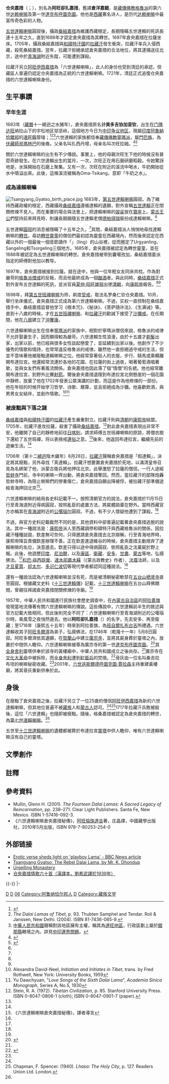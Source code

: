 {{Infobox Tulku
| name = 仓央嘉措
| image =6DalaiLama.jpg 
| width=220px
| caption =六世达赖喇嘛尊者法像
| tulku = 达赖喇嘛
| predecessor = 罗桑嘉措
| successor = 格桑嘉措
| order = 六
| title =
| birth date =1683年 
| birth date2 = 第十一繞迥水豬年
| birth place = 门隅[[達旺地区|达旺]] 纳拉山下宇松地区邬坚岭<br />（今印度[[阿鲁纳恰尔邦|阿鲁纳恰尔邦]][[達旺縣|達旺縣]]<ref name=tawang/>）
| enthrone date = 1697年
| enthrone date2 = 第十二绕迥火牛年
| enthrone place = 布达拉宫
| disappeared date = 1706年
| disappeared date2 = 第十二繞迥陰木雞年
| disappeared place = [[青海湖|青海湖]]公噶瑙爾
| temple = [[布达拉宫|布达拉宫]]
| dharma name =洛桑仁钦仓央嘉措 
| meaning = 善慧宝梵音海
| bo = བློ་བཟང་རིན་ཆེན་ཚངས་དབྱངས་རྒྱ་མཚོ
| wylie = blo bzang rin chen tshangs dbyangs rgya mtsho
| thl = 
| zypy =
| birth name = 計美多吉協加袞欽
| bo2 = 
| wylie2 = 
| thl2 = 
| zypy2 = 
| father = 扎西丹增
| mother = 次旺拉姆
}}
'''仓央嘉措'''（{{Bo|z=ཚངས་དབྱངས་རྒྱ་མཚོ|w=tshangs dbyangs rgya mtsho}}；{{bd|1683年|3月1日|？||catIdx=C倉}}），別名為'''阿旺卻扎嘉措'''，舊譯'''倉洋嘉錯'''，是[[藏傳佛教|藏傳佛教]][[格魯派|格魯派]]的第六世[[达赖喇嘛|达赖喇嘛]]及第一世[[达克布活佛|達克布呼圖克圖]]。他也是[[西藏|西藏]]著名诗人，是历代[[达赖喇嘛|达赖喇嘛]]中最富传奇色彩的人物。

[[五世達賴喇嘛|五世達賴喇嘛]]圓寂後，攝政[[桑結嘉措|桑結嘉措]]為維護西藏穩定，長期隱瞞五世達賴的死訊長達十五年之久，直到1688年才認定倉央嘉措為其轉世。1697年倉央嘉措在拉薩坐床。1705年，攝政桑結嘉措與[[和碩特汗國|和碩特汗國]]的[[拉藏汗|拉藏汗]]發生衝突，拉藏汗率兵入侵西藏，殺死桑結嘉措。翌年，拉藏汗拒絕承認倉央嘉措的合法地位，將其逮捕送往北京，途中於[[青海湖|青海湖]]附近失蹤，可能遭到謀殺。

拉藏汗另立[[阿旺伊西嘉措|阿旺伊西嘉措]]為「六世達賴喇嘛」，此人的身份也受到清廷的承認，但藏區人普遍仍認定仓央嘉措為正統的六世達賴喇嘛。1721年，清廷正式追復仓央嘉措的六世達賴喇嘛身份。

== 生平事蹟 ==
=== 早年生涯 ===
1683年（[[藏曆|藏曆]]十一繞迥之水猪年），倉央嘉措原名'''计美多吉协加衮钦'''，出生在[[门隅|门隅]][[达旺|达旺]]纳拉山下的宇松地区邬坚岭，這個地方今日为[[中印边界问题|中印争议地区]]，現屬[[印度|印度]][[阿魯納恰爾邦|阿魯納恰爾邦]]的[[達旺縣|達旺縣]]管辖；<ref>{{Cite web |url=http://www.buddhist-tourism.com/countries/india/monasteries/arunachalpradesh/tawang-monastery.html |title=Tawang Monastery |access-date=2015-08-11 |archive-date=2009-08-21 |archive-url=https://web.archive.org/web/20090821231218/http://www.buddhist-tourism.com/countries/india/monasteries/arunachalpradesh/tawang-monastery.html |dead-url=no }}</ref><ref>''The Dalai Lamas of Tibet'', p. 93. Thubten Samphel and Tendar. Roli & Janssen, New Delhi. (2004). ISBN 81-7436-085-9.</ref><ref name=tawang>[[中華人民共和國|中華人民共和國]]聲稱對該地區擁有主權，稱其為[[達旺地區|達旺地區]]，行政區劃上屬於[[錯那縣|錯那縣]]轄境之內。詳見[[中印邊界問題|中印邊界問題]]。</ref>六世達賴的家族都信奉[[藏傳佛教|藏傳佛教]][[寧瑪派|寧瑪派]]，屬[[門巴族|門巴族]]，為[[伏藏師|伏藏師]][[貝瑪林巴|貝瑪林巴]]的後裔。父亲名叫扎西丹增，母亲名叫次旺拉姆。<ref name="namgyalmonastery.org">{{cite web |url=http://namgyalmonastery.org/hhdl/hhdl6 |title="The Sixth Dalai Lama TSEWANG GYALTSO." |accessdate=2007-11-08 |deadurl=yes |archiveurl=https://web.archive.org/web/20070610044909/http://namgyalmonastery.org/hhdl/hhdl6 |archivedate=2007-06-10 }}</ref><ref name="dalailamaworld">{{cite web|url=http://www.dalailamaworld.com/topic.php?t=125|title=歷代達賴喇嘛簡傳 第六世達賴喇嘛--倉央嘉措 (1683-1706)|access-date=2015-08-11|archive-date=2020-05-26|archive-url=https://web.archive.org/web/20200526185540/http://www.dalailamaworld.com/topic.php?t=125|dead-url=no}}</ref>

關於六世達賴喇嘛的出生有不少傳說。事實上，他的母親次旺生下他的時候沒有甚麼奇跡發生。在六世達賴出生的當月，一次，次旺正在用石磨研磨稻穀。令她驚訝地是，水珠開始在石磨上聚集。又有一次，次旺在附近的溪流中喝水，牛奶開始從水中噴溢出來。此後，這條溪流被稱為Oma-Tsikang，意即「牛奶之水」。

=== 成為達賴喇嘛 ===
[[File:Tsangyang_Gyatso_birth_place.jpg|thumb]]
1683年，[[第五世達賴喇嘛|第五世達賴喇嘛]]圓寂。為了維持西藏政權的穩定，西藏攝政[[桑结嘉措|桑结嘉措]]遵循達賴的遺願，對外宣稱[[五世達賴|五世達賴]]正在閉關修煉不見人。而在重要的場合與法會上，把達賴喇嘛的[[袈裟|袈裟]]放在[[寶座|寶座]]上。[[蒙古|蒙古]][[王公|王公]]們堅持前來拜見時，則讓長期跟隨五世達賴老僧[[德帕得瑞|德帕得瑞]]裝扮成達賴喇嘛。<ref name="dalailamaworld"/>

五世達賴[[圓寂|圓寂]]的消息被隱瞞了十五年之久，<ref name="dalailamaworld"/>其間，桑結嘉措派人悄悄地尋找達賴喇嘛的[[轉世|轉世]]。尋訪[[轉世靈童|轉世靈童]]的僧侶們最初認為靈童在西藏境內，然而後來認定在西藏以外的一個最後一個音節讀作「{{Bo-textonly|ལིང}}」（ling）的山谷裡，從而圈定了Urgyanling、Sangeling和Tsorgeling三個地方。1685年，倉央嘉措被認定為轉世靈童，並在1688年被認定為五世達賴喇嘛的轉世。倉央嘉措被带到囊噶孜加，桑結嘉措委派指定的師傅對他加以教导。

1697年，倉央嘉措被接到拉薩。就在途中，他與一位年輕女友同床共枕。作為對嚴苛的[[格魯派|格魯派]][[佛教戒律|僧戒]]的反叛，而且他最終成為一個[[酗酒|酗酒]]者。與此同時，[[桑结嘉措|桑结嘉措]]正式對外宣布五世達賴的死訊，並派官員[[夏仲·阿旺雄努|夏仲·阿旺雄努]]出使[[清朝|清朝]]，向[[康熙帝|康熙帝]]報告。<ref name="namgyalmonastery.org"/><ref name="dalailamaworld"/>

1698年，拜[[第五世班禅额尔德尼|第五世班禪喇嘛]]为师，剃度[[受戒|受戒]]，取法名罗桑仁钦仓央嘉措。10月，舉行坐床儀式，倉央嘉措正式成為第六世達賴喇嘛。不過，实权一直控制在桑结嘉措手中，桑结嘉措监督他学习《根本咒》、《秘诀》、《菩萨随许法》、《生满诫》等。直到十八歲的時候，才在[[五世班禪|五世班禪喇嘛]]、{{link-en|丹增旺秋汗|Tenzin Wangchuk Khan}}和[[拉藏汗|拉藏汗]]的勸誡下接受了[[沙彌戒|沙彌戒]]。在任期間，他在[[八廓|八廓]]建立了[[沖賽康|沖賽康]]。

六世達賴喇嘛出生在信奉[[寧瑪派|寧瑪派]]的家族中，相對於寧瑪派僧侶來說，格魯派的戒律不允許娶妻生子，因而顯得較為嚴苛。六世達賴生性浪漫，由於十五歲才[[剃髮|剃髮]]出家，出家以前，他已經與很多女性談起戀愛了，並延續到出家以後。他創作了不少優秀的情歌和情詩，也常常違反格魯派的戒律。雖然他一直拒絕過守戒的生活，但並不意味著他被廢黜達賴喇嘛之位。他經常穿著俗人的衣服，步行、騎馬或乘轎離開布達拉宮。他還經常流連於各地的花園、在拉薩的街上過夜，喝著葡萄酒唱著歌，並與女友們有著風流關係。倉央嘉措也因此落了個“情僧”的名號。他也經常離開布達拉宮，到野外比賽[[射箭|射箭]]。爾後倉央嘉措退隱到布達拉宮北側懸崖的一個花園中靜修，放棄了他在1702年發表公眾演講的計劃，而這是作為他修煉的一部份。
他在年轻的时候开始学习哲学、诗歌、曆算，並且拒絕成為沙彌。他喜歡飲酒，與男男女女結伴，並創作情歌。<ref>Alexandra David-Neel, ''Initiation and Initiates in Tibet'', trans. by Fred Rothwell, New York: University Books, 1959</ref><ref>Yu Dawchyuan, "''Love Songs of the Sixth Dalai Lama''", ''Academia Sinica Monograph'', Series A, No.5, 1930</ref>

=== 被废黜與下落之謎 ===
[[桑结嘉措|桑结嘉措]]與[[和碩特汗國|和碩特汗國]]的[[拉藏汗|拉藏汗]]產生嚴重對立。拉藏汗則與[[清朝|清朝]]的[[康熙帝|康熙帝]]結盟。1705年，拉藏汗進攻拉薩，殺害了攝政[[桑结嘉措|桑结嘉措]]。<ref name="Stein, R. A. 1972 p. 85">Stein, R. A. (1972). ''Tibetan Civilization'', p. 85. Stanford University Press. ISBN 0-8047-0806-1 (cloth); ISBN 0-8047-0901-7 (paper).</ref>對此倉央嘉措表現出非常不安，他離開了自己的靜修地前往[[日喀則|日喀則]]，請求師傅五世班禪喇嘛的原諒，將僧衣脫下還給了五世班禪，将以表捨戒[[還俗|還俗]]之意。<ref name="namgyalmonastery.org"/>後來，他返回布達拉宮，繼續先前的遊樂生活。<ref name="dalailamaworld"/>

1706年（第十二[[繞迥|繞迥]]陰木雞年）6月28日，[[拉藏汗|拉藏汗]]聲稱倉央嘉措是「假達賴」，決定將其廢黜，另外尋找「真達賴」。拉藏汗想要置倉央嘉措於死地，以滿清皇帝召見為名綁架了他，派蒙古衛兵將他押往北京。此舉激怒了拉薩的僧侶，一行人途經[[哲蚌寺|哲蚌寺]]門前，寺中的喇嘛一齊出動，將倉央嘉措奪回。然而，當拉藏汗的部隊炮轟哲蚌寺時，為阻止喇嘛們的慘重傷亡，倉央嘉措自願出降被俘，被拉藏汗部準備途經青海押回北京<ref name="秘傳">《六世達賴喇嘛倉央嘉措秘傳》，譯者導言</ref>。

六世達賴喇嘛的結局各史料記載不一。按照清朝官方的說法，倉央嘉措於11月15日行至青海道附近得病圓寂，按照亂臣的處置方法，將屍體拋棄在野外。當時西藏官方亦稱其在[[青海湖|青海湖]]附近的[[公噶瑙尔|公噶瑙尔]]圓寂。不過，有不少人懷疑他遭到了謀殺。<ref name="秘傳"/>

不過，與官方史料記載截然不同的是，其他資料中卻普遍記載著倉央嘉措逃脫的說法。其中一種說法是：[[康熙帝|康熙帝]]派人至西藏調停和碩特汗與西藏格魯派的關係，因拉藏汗種種詆毀，欽差無可奈何，只得邀請倉央嘉措去北京辯解。行至青海地界時，康熙帝降旨責備欽差辦理不善。正在欽差進退維谷的時候，倉央嘉措主動捨弃了達賴喇嘛的名位，決意遁去。欽差只得以途中得病圓寂、依照亂臣之法棄屍於野上報。此後，他遊歷[[印度|印度]]、[[尼泊爾|尼泊爾]]，以及[[康區|康區]]、[[衛藏|衛藏]]、[[安多地區|安多]]、[[甘肅|甘肅]]、[[蒙古|蒙古]]等地，弘揚佛法。<ref name="秘傳"/>[[松巴·益西班覺|松巴·益西班覺]]、[[達木卻嘉木蘇|達木卻嘉木蘇]]（《蒙古政教史》作者）、[[法尊|法尊]]法師，以及[[才旦夏茸|才旦夏茸]]、[[却太尔|却太尔]]、[[多识·洛桑图丹琼排|多识仁波切]]等現代學者都認同這種說法。<ref name="jalsan"/>

還有一種說法認為六世達賴喇嘛並沒有死，而是被清朝秘密軟禁在[[五台山|五台山]][[栖贤寺|栖贤寺]]直至圓寂。根據藏文史料《[[十三世達賴傳|十三世達賴傳]]》記載，[[十三世達賴喇嘛|十三世達賴喇嘛]]在五台山拜佛期間，曾親往拜謁倉央嘉措閉關修煉的寺廟。<ref name="秘傳"/>

1957年，中華人民共和國進行民族社會歷史調查中，在[[內蒙古自治區|內蒙古自治區]]的[[阿拉善旗|阿拉善旗]]發現當地流傳著有關六世達賴喇嘛的傳說。這些傳說中，六世達賴前半生的敘述與官方記載大致相同，但此後則完全不同了：六世達賴喇嘛行至青海湖附近的公噶瑙尔時，乘風雪之夜悄然遁去。他以'''阿旺卻扎嘉措'''（{{bo|z=ངག་དབང་ཆོས་གྲགས་རྒྱ་མཚོ|w=ngag dbang chos grags rgya mtsho}}）的名字，先去安多、再至衛藏；至1716年（康熙五十五年）時來到阿拉善旗，為[[班自爾扎布台吉|班自爾扎布台吉]]所禮遇。六世達賴收其子[[阿旺多爾濟|阿旺多爾濟]]為弟子，弘揚佛法，在1746年（乾隆十一年）5月8日圓寂。阿旺多爾濟依其遺願，在[[賀蘭山|賀蘭山]]中建立[[廣宗寺_(阿拉善)|廣宗寺]]，並將其屍身葬於靈塔之內，放置於中間供人瞻仰。六世達賴喇嘛被尊為廣宗寺的第一世[[達克布活佛|達克布呼圖克圖]]。<ref name="jalsan">{{Cite web |url=http://news.artxun.com/pipa-846-4229570.shtml |title=贾拉森，寺主呼图克图，载 贾拉森，缘起南寺，内蒙古大学出版社，2003年 |access-date=2015-08-12 |archive-url=https://web.archive.org/web/20160803070221/http://news.artxun.com/pipa-846-4229570.shtml |archive-date=2016-08-03 |dead-url=yes }}</ref>其[[全身舍利|全身舍利]]靈塔供奉於該寺的黃樓廟中，中華人民共和國成立之後尚存。<ref name="秘傳"/>廣宗寺在[[文化大革命|文化大革命]]中被拆除，而[[全身舍利|全身舍利]]遭到[[紅衛兵|紅衛兵]]的焚燒。<ref name="zgw">{{Cite web |url=http://cul.china.com.cn/book/zxyd/2011-06/29/content_4300904.htm |title=在山洞修行29年的老喇嘛，中国网，2011-06-29 |access-date=2015-08-12 |archive-url=https://web.archive.org/web/20120711074449/http://cul.china.com.cn/book/zxyd/2011-06/29/content_4300904.htm |archive-date=2012-07-11 |dead-url=yes }}</ref>骨灰由一位名叫桑吉拉布坦的喇嘛秘密收藏。<ref name="zgw"/>2001年，[[賈拉森|六世迭斯爾德呼圖克圖·賈拉森]]主持重建黃樓廟，將其骨灰重新供奉於此。

==身後==
在廢黜了倉央嘉措之後，拉藏汗另立了一位25歲的僧侶[[阿旺伊西嘉措|阿旺伊西嘉措]]為新的六世達賴喇嘛，但其地位普遍不被[[藏族|藏族]]人和[[蒙古人|蒙古人]]認可。<ref name="Stein, R. A. 1972 p. 85"/><ref>Chapman, F. Spencer. (1940). ''Lhasa: The Holy City'', p. 127. Readers Union Ltd. London.</ref>1717年拉藏汗兵敗被殺後，這位「六世達賴」也隨即被廢黜。隨後，格桑嘉措被認定為倉央嘉措的轉世，為[[第七世達賴喇嘛|第七世達賴喇嘛]]。<ref name="Stein, R. A. 1972 p. 85"/>

五世至[[十三世達賴喇嘛|十三世達賴喇嘛]]的遺體都被葬於布達拉宮[[塔葬|靈塔]]中供人瞻仰，唯有六世達賴喇嘛沒有自己的靈塔。

== 文學創作 ==
{{main|仓央嘉措诗歌}}

==註釋==
{{reflist}}

==參考資料==
* Mullin, Glenn H. (2001). ''The Fourteen Dalai Lamas: A Sacred Legacy of Reincarnation'', pp. 238–271. Clear Light Publishers. Santa Fe, New Mexico. ISBN 1-57416-092-3.
* 《六世達賴喇嘛倉央嘉措秘傳》，[[阿旺多爾濟|阿旺倫珠達吉]]著，庄晶譯，中國藏學出版社，2010年5月出版，ISBN 978-7-80253-254-0

== 外部链接 ==
* [http://news.bbc.co.uk/2/hi/asia-pacific/4073630.stm  Erotic verse sheds light on 'playboy Lama' - BBC News article] {{Wayback|url=http://news.bbc.co.uk/2/hi/asia-pacific/4073630.stm |date=20210424083835 }}
* [http://theseoultimes.com/ST/?url=/ST/db/read.php?idx=2036 Tsangyang Gyatso: The Rebel Dalai Lama, by Mr. K. Dhondup] {{Wayback|url=http://theseoultimes.com/ST/?url=%2FST%2Fdb%2Fread.php%3Fidx%3D2036 |date=20210424083837 }}
* [https://web.archive.org/web/20150403132336/http://www.north-east-india.com/arunachal-pradesh/urguelling-monastery.html Urgelling Monastery]
* [https://web.archive.org/web/20160306020905/http://wikilivres.ca/wiki/%E4%BB%93%E5%A4%AE%E5%98%89%E6%8E%AA%E6%83%85%E6%AD%8C%E5%85%AD%E5%8D%81%E9%A6%96 仓央嘉措情歌六十首（漢譯本，劉希武譯於1939年）]

{{-}}
{{start box}}
{{s-hou|仓央嘉措||1683年||？年}}
{{s-rel|bu}}
{{succession box|[[罗桑嘉措|罗桑嘉措]]|[[格桑嘉措|格桑嘉措]]|[[达赖喇嘛|达赖喇嘛]]|1683年—1706年}}
|-
{{succession box|頭銜新設立|[[达克布·罗桑图布丹嘉木苏|罗桑图布丹嘉木苏]]|[[达克布活佛|達克布呼圖克圖]]|追尊}}
{{end box}}
{{Dalai Lamas}}

{{Authority control}}
{{DEFAULTSORT:Dalai Lama}}
[[Category:下落不明者|D]]
[[Category:藏族诗人|D]]
[[Category:达赖喇嘛|06]]
[[Category:阿鲁纳恰尔邦人|Category:阿鲁纳恰尔邦人]]
[[Category:門巴族人|D]]
[[Category:藏族文学|Category:藏族文学]]
